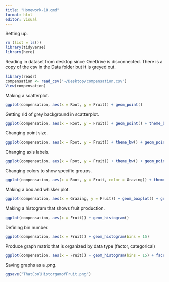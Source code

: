 ```yaml
---
title: "Homework-18.qmd"
format: html
editor: visual
---
```


Setting up.

```r
rm (list = ls())
library(tidyverse)
library(here)
```

Reading in dataset from desktop since OneDrive is disconnected. There is a copy of the csv in the Data folder but it is greyed out.

```r
library(readr)
compensation <- read_csv("~/Desktop/compensation.csv")
View(compensation)
```

Making a scatterplot.

```r
ggplot(compensation, aes(x = Root, y = Fruit)) + geom_point()
```

Getting rid of grey background in scatterplot.

```r
ggplot(compensation, aes(x = Root, y = Fruit)) + geom_point() + theme_bw()
```

Changing point size.

```r
ggplot(compensation, aes(x = Root, y = Fruit)) + theme_bw() + geom_point(size = 5)
```

Changing axis labels.

```r
ggplot(compensation, aes(x = Root, y = Fruit)) + theme_bw() + geom_point(size = 5) + xlab("Root Biomass") + ylab("Fruit Production")
```

Changing colors to show specific groups.

```r
ggplot(compensation, aes(x = Root, y = Fruit, color = Grazing)) + theme_bw() + geom_point(size = 5) + xlab("Root Biomass") + ylab("Fruit Production")
```

Making a box and whisker plot.

```r
ggplot(compensation, aes(x = Grazing, y = Fruit)) + geom_boxplot() + geom_point(size = 4, color = 'lightgrey', alpha = 0.5) + xlab("Grazing treatment") + ylab("Fruit Production") + theme_bw()
```

Making a histogram that shows fruit production.

```r
ggplot(compensation, aes(x = Fruit)) + geom_histogram()
```

Defining bin number.

```r
ggplot(compensation, aes(x = Fruit)) + geom_histogram(bins = 15)
```

Produce graph matrix that is organized by data type (factor, categorical)

```r
ggplot(compensation, aes(x = Fruit)) + geom_histogram(bins = 15) + facet_wrap(~Grazing)
```

Saving graphs as a .png.

```r
ggsave("ThatCoolHistorgamofFruit.png")
```
